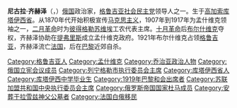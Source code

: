 {{noteTA
|G1=Country
}}

'''尼古拉·齐赫泽'''（{{lang-ka|ნიკოლოზ ჩხეიძე}}，{{bd|1864年||1926年|6月13日|}}）[[俄国|俄国]]政治家，[[格鲁吉亚|格鲁吉亚]][[社会民主党|社会民主党]]领导人之一。生于[[高加索|高加索]][[库塔伊西省|库塔伊西省]]。从1870年代开始积极宣传[[马克思主义|马克思主义]]，1907年到1917年为孟什维克领袖之一，[[二月革命|二月革命]]时为[[彼得格勒|彼得格勒]][[彼得格勒苏维埃|苏维埃]]工农代表主席。[[十月革命|十月革命]]后[[布尔什维克|布尔什维克]]夺权，齐赫泽协助在[[提弗里斯|提弗里斯]]成立孟什维克政府。1921年布尔什维克占领[[格鲁吉亚|格鲁吉亚]]，齐赫泽流亡[[法国|法国]]，后在[[巴黎|巴黎]]近郊自杀。

{{Authority control}}
{{DEFAULTSORT:Chkheidze, Nikoloz}}
[[Category:格鲁吉亚人|Category:格鲁吉亚人]]
[[Category:孟什维克|Category:孟什维克]]
[[Category:乔治亚政治人物|Category:乔治亚政治人物]]
[[Category:俄国立宪会议成员|Category:俄国立宪会议成员]]
[[Category:列宁格勒市执行委员会主席|Category:列宁格勒市执行委员会主席]]
[[Category:库塔伊西省人|Category:库塔伊西省人]]
[[Category:库塔伊西中学毕业生|Category:库塔伊西中学毕业生]]
[[Category:1919年巴黎和会出席者|Category:1919年巴黎和会出席者]]
[[Category:苏联加盟共和国中央执行委员会主席|Category:苏联加盟共和国中央执行委员会主席]]
[[Category:俄罗斯帝国国家杜马成员|Category:俄罗斯帝国国家杜马成员]]
[[Category:安葬于拉雪兹神父公墓者|Category:安葬于拉雪兹神父公墓者]]
[[Category:法国白俄移民|Category:法国白俄移民]]